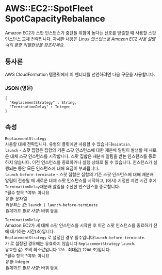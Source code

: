 # AWS::EC2::SpotFleet SpotCapacityRebalance

Amazon EC2가 스팟 인스턴스가 중단될 위험이 높다는 신호를 방출할 때 사용할 스팟 인스턴스 교체 전략입니다. 자세한 내용은 _Linux 인스턴스용 Amazon EC2 사용 설명서의 용량 리밸런싱을 참조하세요_.

## 통사론

AWS CloudFormation 템플릿에서 이 엔터티를 선언하려면 다음 구문을 사용합니다.

### JSON (영문)

```
{
  "ReplacementStrategy" : String,
  "TerminationDelay" : Integer
}
```

## 속성

`ReplacementStrategy`  
사용할 대체 전략입니다. 유형의 플릿에만 사용할 수 있습니다`maintain`.  
 `launch` - 스팟 집합은 집합의 기존 스팟 인스턴스에 대한 재분배 알림이 발생할 때 새로운 대체 스팟 인스턴스를 시작합니다. 스팟 집합은 재분배 알림을 받는 인스턴스를 종료하지 않습니다. 이전 인스턴스를 종료하거나 실행 상태로 둘 수 있습니다. 인스턴스가 실행되는 동안 모든 인스턴스에 대해 요금이 부과됩니다.  
 `launch-before-terminate` - 스팟 집합은 집합의 기존 스팟 인스턴스에 대해 재분배 알림이 전송될 때 새로운 대체 스팟 인스턴스를 시작하고, (에서) 지정한 지연 시간 후에 `TerminationDelay`재분배 알림을 수신한 인스턴스를 종료합니다.  
*필수 항목 *여부: 아니요  
_유형_: 문자열  
_허용되는 값_: `launch | launch-before-terminate`  
_업데이트 필요 사항_: 바꿔 놓음

`TerminationDelay`  
Amazon EC2가 새 대체 스팟 인스턴스를 시작한 후 이전 스팟 인스턴스를 종료하기 전에 대기하는 시간(초)입니다.  
`ReplacementStrategy` 로 설정된 경우 필수입니다`launch-before-terminate`.  
가 로 설정된 경우에는 유효하지 않습니다 `ReplacementStrategy` `launch`.  
유효한 값: 초의 최소값입니다 `120` . 최대값( `7200` 초)입니다.  
*필수 항목 *여부: 아니요  
_유형_: Integer  
_업데이트 필요 사항_: 바꿔 놓음
